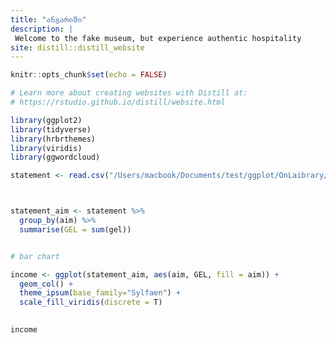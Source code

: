 ```yaml
---
title: "ანგარიში"
description: |
 Welcome to the fake museum, but experience authentic hospitality
site: distill::distill_website
---
```



```r
knitr::opts_chunk$set(echo = FALSE)

# Learn more about creating websites with Distill at:
# https://rstudio.github.io/distill/website.html

library(ggplot2)
library(tidyverse)
library(hrbrthemes)
library(viridis)
library(ggwordcloud)

```





```r

statement <- read.csv("/Users/macbook/Documents/test/ggplot/OnLaibrary/data/statement.csv")



statement_aim <- statement %>% 
  group_by(aim) %>% 
  summarise(GEL = sum(gel))


# bar chart 

income <- ggplot(statement_aim, aes(aim, GEL, fill = aim)) +
  geom_col() +
  theme_ipsum(base_family="Sylfaen") +
  scale_fill_viridis(discrete = T)
  

income

```
